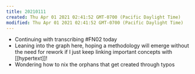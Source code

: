 ```yaml
---
title: 20210111
created: Thu Apr 01 2021 02:41:52 GMT-0700 (Pacific Daylight Time)
modified: Thu Apr 01 2021 02:41:52 GMT-0700 (Pacific Daylight Time)
---
```

- Continuing with transcribing #FN02 today
- Leaning into the graph here, hoping a methodology will emerge without the need for rework if I just keep linking important concepts with [[hypertext]]!
- Wondering how to nix the orphans that get created through typos
